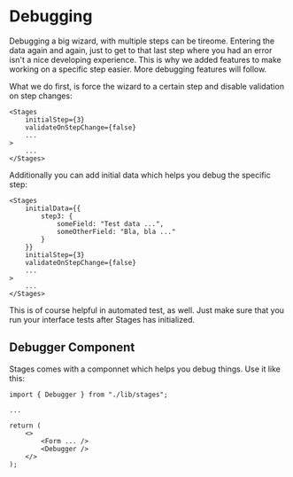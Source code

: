 # Debugging

Debugging a big wizard, with multiple steps can be tireome. Entering the data again and again, just to get to that last step where 
you had an error isn't a nice developing experience. This is why we added features to make working on a specific step easier. More 
debugging features will follow.

What we do first, is force the wizard to a certain step and disable validation on step changes:

```
<Stages
    initialStep={3}
    validateOnStepChange={false}
    ...
>
    ...
</Stages>
```

Additionally you can add initial data which helps you debug the specific step:

```
<Stages
    initialData={{
        step3: {
            someField: "Test data ...",
            someOtherField: "Bla, bla ..."
        }
    }}
    initialStep={3}
    validateOnStepChange={false}
    ...
>
    ...
</Stages>
```

This is of course helpful in automated test, as well. Just make sure that you run your interface tests after Stages has initialized.

## Debugger Component

Stages comes with a componnet which helps you debug things. Use it like this:

```
import { Debugger } from "./lib/stages";

...

return (
    <>
        <Form ... />
        <Debugger />
    </>
);

```